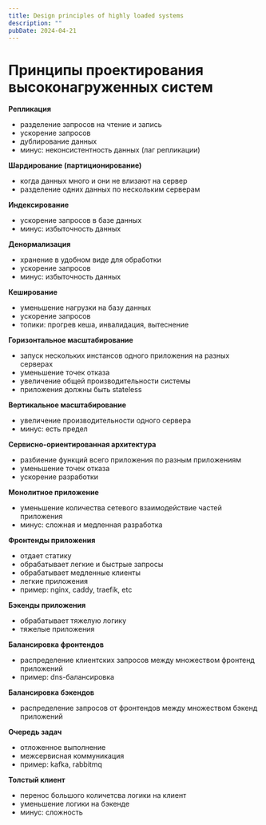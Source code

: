 ```yaml
---
title: Design principles of highly loaded systems
description: ""
pubDate: 2024-04-21
---
```


# Принципы проектирования высоконагруженных систем

**Репликация**

- разделение запросов на чтение и запись
- ускорение запросов
- дублирование данных
- минус: неконсистентность данных (лаг репликации)

**Шардирование (партиционирование)**

- когда данных много и они не влизают на сервер
- разделение одних данных по нескольким серверам

**Индексирование**

- ускорение запросов в базе данных
- минус: избыточность данных

**Денормализация**

- хранение в удобном виде для обработки
- ускорение запросов
- минус: избыточность данных

**Кеширование**

- уменьшение нагрузки на базу данных
- ускорение запросов
- топики: прогрев кеша, инвалидация, вытеснение

**Горизонтальное масштабирование**

- запуск нескольких инстансов одного приложения на разных серверах
- уменьшение точек отказа
- увеличение общей производительности системы
- приложения должны быть stateless

**Вертикальное масштабирование**

- увеличение производительности одного сервера
- минус: есть предел

**Сервисно-ориентированная архитектура**

- разбиение функций всего приложения по разным приложениям
- уменьшение точек отказа
- ускорение разработки

**Монолитное приложение**

- уменьшение количества сетевого взаимодействие частей приложения
- минус: сложная и медленная разработка

**Фронтенды приложения**

- отдает статику
- обрабатывает легкие и быстрые запросы
- обрабатывает медленные клиенты
- легкие приложения
- пример: nginx, caddy, traefik, etc

**Бэкенды приложения**

- обрабатывает тяжелую логику
- тяжелые приложения

**Балансировка фронтендов**

- распределение клиентских запросов между множеством фронтенд приложений
- пример: dns-балансировка

**Балансировка бэкендов**

- распределение запросов от фронтендов между множеством бэкенд приложений

**Очередь задач**

- отложенное выполнение
- межсервисная коммуникация
- пример: kafka, rabbitmq

**Толстый клиент**

- перенос большого количетсва логики на клиент
- уменьшение логики на бэкенде
- минус: сложность